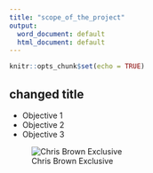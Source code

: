 ```yaml
---
title: "scope_of_the_project"
output:
  word_document: default
  html_document: default
---
```


```r
knitr::opts_chunk$set(echo = TRUE)
```

## changed title

* Objective 1
* Objective 2
* Objective 3

![Chris Brown Exclusive](https://images-na.ssl-images-amazon.com/images/I/51YD7sMMnlL._SX342_.jpg)

